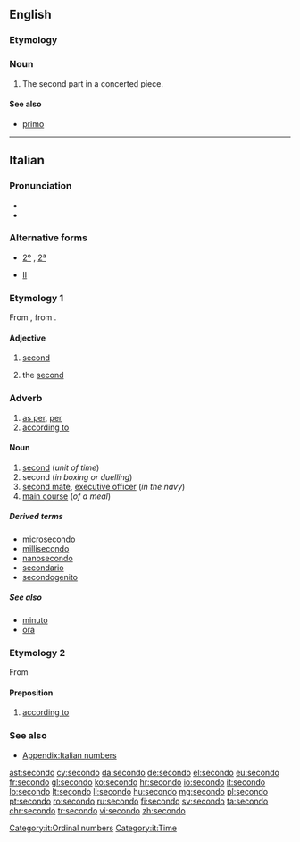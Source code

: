 ==English==

===Etymology===
{{etyl|it|en}}

===Noun===
{{en-noun}}

# {{context|music|lang=en}} The second part in a concerted piece.

====See also====
* [[primo]]

{{Webster 1913}}

----

==Italian==
{{ordinalbox|it|1st|2nd|3rd|primo|terzo|card=due}}

===Pronunciation===
* {{IPA|lang=it|/seˈkondo/}}
* {{audio|It-un secondo.ogg|Audio}}

===Alternative forms===
* {{qualifier|abbreviation}} [[2º]] {{g|m}}, [[2ª]] {{g|f}}
* {{sense|in names of monarchs and popes|the second}} {{qualifier|abbreviation}} [[II]]

===Etymology 1===
From {{etyl|la|it}} {{term|secundus||he who [[follow]]s, second}}, from {{term|sequor||to follow}}.

====Adjective====
{{it-adj|second}}

# {{context|before the noun|lang=it}} [[second]]
# {{context|in names of monarchs and popes|after the name|lang=it}} the [[second]]

===Adverb===
{{it-adv}}

# [[as per]], [[per]]
# [[according to]]

====Noun====
{{it-noun|m}}

# [[second]] (''unit of time'')
# second (''in boxing or duelling'')
# [[second mate]], [[executive officer]] (''in the navy'')
# [[main course]] (''of a meal'')

=====Derived terms=====
* [[microsecondo]]
* [[millisecondo]]
* [[nanosecondo]]
* [[secondario]]
* [[secondogenito]]

=====See also=====
* [[minuto]]
* [[ora]]

===Etymology 2===
From {{etyl|la|it}} {{term|secundum|secundum (preposition and adverb)|lang=la|after, behind, according to}}

====Preposition====
{{head|it|preposition}}

# [[according to]]

===See also===
* [[Appendix:Italian numbers]]

[[Category:it:Ordinal numbers]]
[[Category:it:Time]]

[[ast:secondo]]
[[cy:secondo]]
[[da:secondo]]
[[de:secondo]]
[[el:secondo]]
[[eu:secondo]]
[[fr:secondo]]
[[gl:secondo]]
[[ko:secondo]]
[[hr:secondo]]
[[io:secondo]]
[[it:secondo]]
[[lo:secondo]]
[[lt:secondo]]
[[li:secondo]]
[[hu:secondo]]
[[mg:secondo]]
[[pl:secondo]]
[[pt:secondo]]
[[ro:secondo]]
[[ru:secondo]]
[[fi:secondo]]
[[sv:secondo]]
[[ta:secondo]]
[[chr:secondo]]
[[tr:secondo]]
[[vi:secondo]]
[[zh:secondo]]